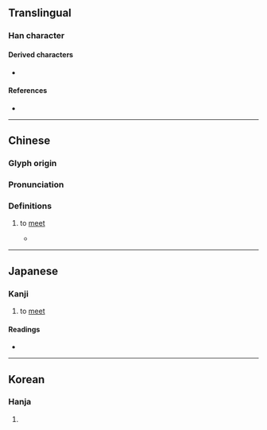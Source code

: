 {{character info}}
==Translingual==

===Han character===
{{Han char|rn=9|rad=人|as=06|sn=8|four=22264|canj=OHJR|ids=⿰亻舌}}

====Derived characters====
* {{l|mul|[[𮢍]]}}

====References====
* {{Han ref|kx=0100.250|dkj=00564|dj=0213.030|hdz=10149.050|uh=4F78|ud=20344|bh=CBC3|bd=52163}}

----

==Chinese==
{{zh-forms|alt=𠈲}}

===Glyph origin===
{{Han etym}}

===Pronunciation===
{{zh-pron
|m=huó
|c=kut3,wut6
|mc=y
|oc=y
|ma=
|cat=v
}}

===Definitions===
{{zh-hanzi}}

# {{lb|zh|literary}} to [[meet]]
#* {{zh-x|君子 于 役、不 日 不 月、曷 其 有 佸{huó}。|My husband is away on service,<br>Not for days [merely] or for months.<br>When will he come back to me?|ref=Shijing}}

----

==Japanese==

===Kanji===
{{ja-kanji|grade=|rs=人06}}

# to [[meet]]

====Readings====
* {{ja-readings|on=かつ, がち|kun=あ-う}}

----

==Korean==

===Hanja===
{{ko-hanja|hangeul=괄|rv=gwal|mr=kwal}}

# {{rfdef|ko|sort=人06}}